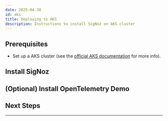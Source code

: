 ```yaml
---
date: 2025-04-30
id: aks
title: Deploying to AKS
description: Instructions to install SigNoz on AKS cluster
---
```



<HostingDecision />

## Prerequisites

- Set up a AKS cluster (see the [official AKS documentation][1] for more info).

<CommonPrerequisites />

## Install SigNoz

<K8sInstall />



## (Optional) Install OpenTelemetry Demo

<K8sOtelDemo />

## Next Steps

<K8sNextSteps/>

---

[1]: https://learn.microsoft.com/en-us/azure/aks/learn/quick-kubernetes-deploy-portal?tabs=azure-cli
[2]: https://github.com/SigNoz/charts/tree/main/charts/signoz#configuration
